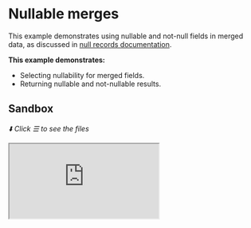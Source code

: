 # Nullable merges

This example demonstrates using nullable and not-null fields in merged data, as discussed in [null records documentation](/docs/approaches/type-merging#null-records).

**This example demonstrates:**

- Selecting nullability for merged fields.
- Returning nullable and not-nullable results.

## Sandbox

_⬇️ Click ☰ to see the files_

<iframe
  src="https://codesandbox.io/embed/github/ardatan/schema-stitching/tree/master/examples/type-merging-nullables?codemirror=1&fontsize=14&initialpath=/graphql&theme=dark"
  className="mt-6 w-full h-[500px] rounded-md"
  title="type-merging-nullables"
  allow="geolocation; microphone; camera; midi; vr; accelerometer; gyroscope; payment; ambient-light-sensor; encrypted-media; usb"
  sandbox="allow-forms allow-modals allow-popups allow-presentation allow-same-origin allow-scripts"
/>

> You can also see the project on GitHub [here](https://github.com/ardatan/schema-stitching/tree/master/examples/type-merging-nullables).

The following service is available for interactive queries:

- **Stitched gateway:** listening on 4000/graphql

For simplicity, all subservices in this example are run locally by the gateway server. You could easily break out any subservice into a standalone remote server following the [combining local and remote schemas](../combining-local-and-remote-schemas) example.

## Summary

This example explores the subtleties of nullable fields and returns within a stitched schema. The primary focus of this example is the Reviews service, where the `User` and `Product` types take slightly different approaches to the nullability of their respective `reviews` association. For context, start the gateway and try running this query:

```graphql
query {
  users(ids: [2]) {
    username
    reviews {
      body
    }
  }
  products(upcs: [2]) {
    name
    reviews {
      body
    }
  }
}
```

This query fetches a user and a product, both without any associated reviews. You'll notice they handle this empty association in slightly different ways:

```json
{
  "data": {
    "users": [
      {
        "username": "bigvader23",
        "reviews": []
      }
    ],
    "products": [
      {
        "name": "Toothbrush",
        "reviews": null
      }
    ]
  }
}
```

### Not-null associations

First go into the Reviews service and compare its `User` type to the implementation of its `_users` query resolver:

**schema:**

```graphql
type User {
  id: ID!
  reviews: [Review]!
}
```

**query resolver:**

```js
_users: (root, { ids }) => ids.map(id => ({ id }))
```

In this implementation, _any_ ID submitted to the `_users` query will be treated as a valid record and may resolve a result, for example:

```graphql
query {
  _users(ids: ["DOES_NOT_EXIST"]) {
    id
    reviews {
      body
    }
  }
}

# --> [{ id: 'DOES_NOT_EXIST', reviews: [] }]
```

What's odd here is that the Reviews service is resolving a record for the `"DOES_NOT_EXIST"` ID on the blind assumption that it must exist somewhere else. In effect, the query is parroting all input into a legitimized result. Should it? That's entirely up to your own service architecture. One possible advantage of this pattern is that the not-null `reviews:[Review]!` association works because the service always guarentees a record with valid fields.

### Nullable associations

Now go into the Reviews service and compare its `Product` type to the implementation of its `_products` query resolver:

**schema:**

```graphql
type Product {
  upc: ID!
  reviews: [Review]
}
```

**query resolver:**

```js
_products: (root, { upcs }) => upcs.map(upc => (reviews.find(r => r.productUpc === upc) ? { upc } : null))
```

In this implementation, only product UPCs that match a review in the database are treated as valid records. Unknown records simply return null without errors, for example:

```graphql
query {
  _products(upcs: ["DOES_NOT_EXIST"]) {
    upc
    reviews {
      body
    }
  }
}

# --> [null]
```

From a pure service-oriented architecture perspective, this result makes a lot more sense because the Reviews service abstains from opinion on unknown IDs; it neither legitimizes them with a result, nor delegitimizes them with an error. The only caveat for this to work is that the `reviews:[Review]` association must be nullable because a value may not always be returned. The `upc:ID!` field may still be not-null because it is part of the Product type `selectionSet` (in `index.js`), and therefore will always be collected from other services.

### Which approach is correct?

That depends. What are your requirements, and what makes the most sense? In general, erring on the side of returning null rather than a fabricated record is probably the more "pure" approach.

